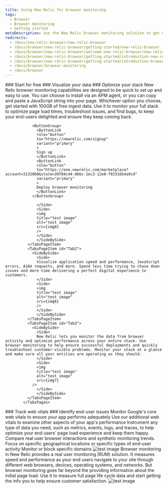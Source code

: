 ```yaml
---
title: Using New Relic for browser monitoring
tags:
  - Browser
  - Browser monitoring
  - Getting started
metaDescription: Use the New Relic browser monitoring solution to get deep visibility and actionable insights into real users' experiences on your website.
redirects:
  - /docs/new-relic-browser/new-relic-browser
  - /docs/browser/new-relic-browser/getting-started/new-relic-browser
  - /docs/browser/new-relic-browser/welcome-new-relic-browser/new-relic-browser
  - /docs/browser/new-relic-browser/getting-started/introduction-new-relic-browser
  - /docs/browser/new-relic-browser/getting-started/introduction-browser-monitoring
  - /docs/browser/browser-monitoring
  - /docs/browser
---
```













<Tabs>
            <TabsBar>
                <TabsBarItem id="Tab1">### Start for free</TabsBarItem>
                <TabsBarItem id="Tab2">### Visualize your data</TabsBarItem>
                <TabsBarItem id="Tab3">### Optimize your stack</TabsBarItem>
            </TabsBar>
            <TabsPages>
              <TabsPageItem id="Tab1">
                <SideBySide>
                  <Side>
                  New Relic browser monitoring capabilities are designed to be quick to set up and easy to use. You can choose to install via an APM agent, or you can copy and paste a JavaScript string into your page. Whichever option you choose, get started with 100GB of free ingest data. Use it to monitor your full stack to optimize page load times, troubleshoot issues, and find bugs, to keep your end-users delighted and ensure they keep coming back.

                <ButtonGroup>  
                  <ButtonLink
                  role="button"
                  to="https://newrelic.com/signup"
                  variant="primary"
                  >
                  Sign up
                  </ButtonLink>
                  <ButtonLink
                  role="button"
                  to="https://one.newrelic.com/marketplace?account=3132060&state=39f84c44-d66c-1ec2-12e0-f03316b4a9cd"
                  variant="primary"
                  >
                  Deploy browser monitoring
                  </ButtonLink>
                </ButtonGroup>

                  </Side>
                  <Side>
                  <img
                  title="test image"
                  alt="test image"
                  src={img8}
                  />                  
                  </Side>
                  </SideBySide>
              </TabsPageItem>
              <TabsPageItem id="Tab2">
                <SideBySide>
                  <Side>
                  Visualize application speed and performance, JavaScript errors, AJAX requests, and more. Spend less time trying to chase down issues and more time delivering a perfect digital experience to customers.                  
                  </Side>
                  <Side>
                  <img
                  title="test image"
                  alt="test image"
                  src={img6}
                  />
                  </Side>
                  </SideBySide>  
              </TabsPageItem>
              <TabsPageItem id="Tab3">
                <SideBySide>
                  <Side>
                  New Relic lets you monitor the data from browser activity and optimize performance across your entire stack. Use browser monitoring to help ensure successful deployments and quickly troubleshoot customer-visible problems. Monitor your stack at a glance and make sure all your entities are operating as they should.              
                  </Side>
                  <Side>
                  <img
                  title="test image"
                  alt="test image"
                  src={img7}
                />
                  </Side>
                  </SideBySide>  
              </TabsPageItem>
            </TabsPages>
</Tabs>

<Tabs>
            <TabsBar>
                <TabsBarItem id="Tab2">### Track web vitals</TabsBarItem>
                <TabsBarItem id="Tab3">### Identify end-user issues</TabsBarItem>
            </TabsBar>
            <TabsPages>
              <TabsPageItem id="Tab2">
                    <DocTiles>
                      <DocTile path="https://docs.newrelic.com/docs/browser/new-relic-browser/guides/guide-to-core-web-vitals#monitor">Monitor Google's core web vitals to ensure your app performs adequately</DocTile>
                      <DocTile path="https://docs.newrelic.com/docs/browser/browser-monitoring/getting-started/browser-summary-page/">Use our additional web vitals to examine other aspects of your app's performance</DocTile>
                    </DocTiles>
              </TabsPageItem> 
              <TabsPageItem id="Tab3">
                Instrument any type of data you need, such as metrics, events, logs, and traces, to help optimize your end users' page load experience and keep them happy.
                  <DocTiles>
                    <DocTile path="https://docs.newrelic.com/docs/browser/new-relic-browser/guides/guide-to-core-web-vitals#monitor">Compare real user browser interactions and synthetic monitoring trends.</DocTile>
                    <DocTile path="https://docs.newrelic.com/docs/browser/browser-monitoring/getting-started/browser-summary-page/">Focus on specific geographical locations or specific types of end-user activity</DocTile>
                    <DocTile path="https://docs.newrelic.com/docs/browser/browser-monitoring/getting-started/browser-summary-page/">Monitor or block specific domains</DocTile>
                  </DocTiles>
              </TabsPageItem>
            </TabsPages>
</Tabs>

<SideBySide>
  <Side>
    <img
    title="test image"
    alt="test image"
    src={img10}
    />
  </Side>
  <Side>
    Browser monitoring in New Relic provides a real user monitoring (RUM) solution. It measures speed and performance as your end users navigate to your site through different web browsers, devices, operating systems, and networks. But browser monitoring goes far beyond the providing information about the initial page load. Use it to measure full page life cycle data and start getting the info you to help ensure customer satisfaction.  
  </Side>
</SideBySide>
<img
  title="test image"
  alt="test image"
  src={img4}
/>
